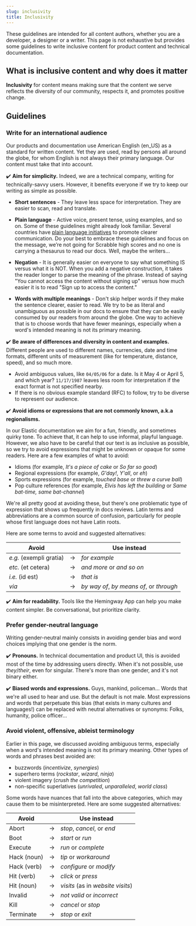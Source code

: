 ```yaml
---
slug: inclusivity
title: Inclusivity
---
```


These guidelines are intended for all content authors, whether you are a developer, a designer or a writer. 
This page is not exhaustive but provides some guidelines to write inclusive content for product content and technical documentation.

## What is inclusive content and why does it matter

**Inclusivity** for content means making sure that the content we serve reflects the diversity of our community, respects it, and promotes positive change. 


## Guidelines

### Write for an international audience
 
Our products and documentation use American English (en_US) as a standard for written content. 
Yet they are used, read by persons all around the globe, for whom English is not always their primary language.
Our content must take that into account.

✔️ **Aim for simplicity.** Indeed, we are a technical company, writing for 
  technically-savvy users. However, it benefits everyone if we try to keep our 
  writing as simple as possible.

  * **Short sentences** - They leave less space for interpretation. They are easier to scan, read and translate.

  * **Plain language** -  Active voice, present tense, using examples, and so on. 
  Some of these guidelines might already look familiar. Several countries have 
  [plain language initiatives](https://www.plainlanguage.gov/guidelines/) to 
  promote clearer communication. Do your 
  best to embrace these guidelines and focus on the message, we’re not going for 
  Scrabble high scores and no one is carrying a thesaurus to read our docs. 
  Well, maybe the writers...

  * **Negation** - It is generally easier on everyone to say what something IS 
  versus what it is NOT. When you add a negative construction, it takes the 
  reader longer to parse the meaning of the phrase. Instead of saying "You 
  cannot access the content without signing up" versus how much easier it is to 
  read "Sign up to access the content."

  * **Words with multiple meanings** - 
  Don't skip helper words if they make the sentence clearer, easier to read. 
  We try to be as literal and unambiguous as possible in our docs to ensure that 
  they can be easily consumed by our readers from around the globe. One way to 
  achieve that is to choose words that have fewer meanings, especially when a 
  word's intended meaning is not its primary meaning.

✔️ **Be aware of differences and diversity in content and examples.** 
Different people are used to different names, currencies, date and time formats, different units of measurement (like for temperature, distance, speed), and so much more. 
* Avoid ambiguous values, like `04/05/06` for a date. Is it May 4 or April 5, and which year? `11/17/1987` leaves less room for interpretation if the exact format is not specified nearby. 
* If there is no obvious example standard (RFC) to follow, try to be diverse to represent our audience.

✔️ **Avoid idioms or expressions that are not commonly known, a.k.a regionalisms.** 

In our Elastic documentation we aim for a fun, friendly, and sometimes quirky 
tone. To achieve that, it can help to use informal, playful language. However, 
we also have to be careful that our text is as inclusive as possible, so we try 
to avoid expressions that might be unknown or opaque for some readers. Here are 
a few examples of what to avoid:
  
* Idioms (for example, _It's a piece of cake_ or _So far so good_)
* Regional expressions (for example, _G'day!_, _Y'all_, or _eh_)
* Sports expressions (for example, _touched base_ or _threw a curve ball_)
* Pop culture references (for example, _Elvis has left the building_ or _Same bat-time, same bat-channel_)

We're all pretty good at avoiding these, but there's one problematic type of 
expression that shows up frequently in docs reviews. Latin terms and 
abbreviations are a common source of confusion, particularly for people whose 
first language does not have Latin roots.

Here are some terms to avoid and suggested alternatives:

| Avoid      |  | Use instead     |
--- | --- | ---
| _e.g._ (exempli gratia) | → | _for example_ | 
| _etc._ (et cetera) | → | _and more_ or _and so on_ |
| _i.e._ (id est) | → | _that is_ |
| _via_ | → | _by way of_, _by means of_, or _through_ |

✔️ **Aim for readability.** Tools like the Hemingway App can help you make content simpler. Be conversational, but prioritize clarity.

### Prefer gender-neutral language

Writing gender-neutral mainly consists in avoiding gender bias and word choices implying that one gender is the norm.

✔️ **Pronouns.** In technical documentation and product UI, this is avoided most of the time by addressing users directly.
When it's not possible, use *they*/*their*, even for singular. There's more than one gender, and it's not binary either.

✔️ **Biased words and expressions.** Guys, mankind, policeman... Words that we're all used to hear and use. But the default is not male. 
Most expressions and words that perpetuate this bias (that exists in many cultures and languages!) can be replaced with neutral alternatives or synonyms: Folks, humanity, police officer...

### Avoid violent, offensive, ableist terminology

Earlier in this page, we discussed avoiding ambiguous terms, especially when a word's intended meaning is 
not its primary meaning. Other types of words and phrases best avoided are:

* buzzwords (_incentivize_, _synergies_)
* superhero terms (_rockstar_, _wizard_, _ninja_)
* violent imagery (_crush the competition_)
* non-specific superlatives (_unrivaled_, _unparalleled_, _world class_)

Some words have nuances that fall into the above categories, which may cause 
them to be misinterpreted. Here are some suggested alternatives:

| Avoid      |      | Use instead   |
--- | --- | ---
| Abort	     | → | _stop_, _cancel_, or _end_ |
| Boot 	     | → | _start_ or _run_ |
| Execute     | → | _run_ or _complete_ |
| Hack (noun) | → | _tip_ or _workaround_ |
| Hack (verb) | → | _configure_ or _modify_ |
| Hit (verb)  | → | _click_ or _press_ |
| Hit (noun)  | → | _visits_ (as in _website visits_) |
| Invalid     | → | _not valid_ or _incorrect_ |
| Kill		  | → | _cancel_ or _stop_ |
| Terminate	  | → | _stop_ or _exit_ |